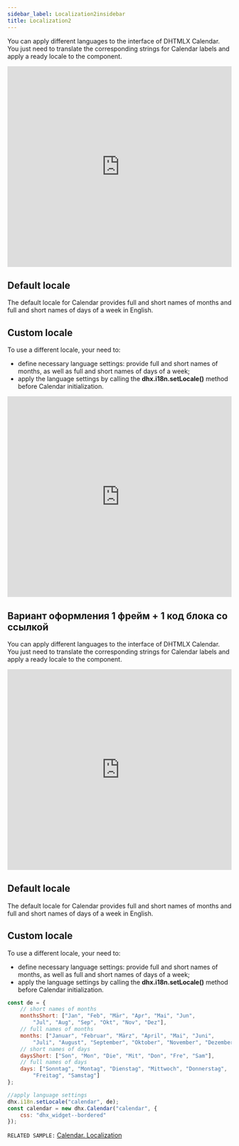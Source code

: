 ```yaml
---
sidebar_label: Localization2insidebar
title: Localization2
---      
```

    
You can apply different languages to the interface of DHTMLX Calendar. You just need to translate the corresponding strings for Calendar labels and apply a ready locale to the component.

<iframe src="https://snippet.dhtmlx.com/yo6hnsk8?mode=result" frameborder="0" class="snippet_iframe" width="100%" height="450"></iframe>

Default locale
------------

The default locale for Calendar provides full and short names of months and full and short names of days of a week in English.

Custom locale
------------

To use a different locale, your need to:

- define necessary language settings: provide full and short names of months, as well as full and short names of days of a week;
- apply the language settings by calling the **dhx.i18n.setLocale()** method before Calendar initialization.

<iframe src="https://snippet.dhtmlx.com/3u7f1oug?mode=js" frameborder="0" class="snippet_iframe" width="100%" height="450"></iframe>





## Вариант оформления 1 фрейм + 1 код блока со ссылкой


You can apply different languages to the interface of DHTMLX Calendar. You just need to translate the corresponding strings for Calendar labels and apply a ready locale to the component.

<iframe src="https://snippet.dhtmlx.com/yo6hnsk8?mode=result" frameborder="0" class="snippet_iframe" width="100%" height="450"></iframe>

Default locale
------------

The default locale for Calendar provides full and short names of months and full and short names of days of a week in English.

Custom locale
------------

To use a different locale, your need to:

- define necessary language settings: provide full and short names of months, as well as full and short names of days of a week;
- apply the language settings by calling the **dhx.i18n.setLocale()** method before Calendar initialization.

```javascript
const de = {
    // short names of months
    monthsShort: ["Jan", "Feb", "Mär", "Apr", "Mai", "Jun",
        "Jul", "Aug", "Sep", "Okt", "Nov", "Dez"],
    // full names of months             
    months: ["Januar", "Februar", "März", "April", "Mai", "Juni",
        "Juli", "August", "September", "Oktober", "November", "Dezember"],
    // short names of days
    daysShort: ["Son", "Mon", "Die", "Mit", "Don", "Fre", "Sam"],
    // full names of days
    days: ["Sonntag", "Montag", "Dienstag", "Mittwoch", "Donnerstag",
        "Freitag", "Samstag"]
};

//apply language settings
dhx.i18n.setLocale("calendar", de);
const calendar = new dhx.Calendar("calendar", {
    css: "dhx_widget--bordered"
});
```

`RELATED SAMPLE:` [Calendar. Localization](https://snippet.dhtmlx.com/3u7f1oug) 